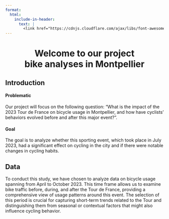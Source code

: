 ```yaml
---
format:
  html:
    include-in-header:
      text: |
        <link href="https://cdnjs.cloudflare.com/ajax/libs/font-awesome/6.5.1/css/all.min.css" rel="stylesheet">
---
```


<div style="text-align: center;">
<h1>Welcome to our project <i class="fas fa-bicycle"></i><br>
bike analyses in Montpellier</h1>
</div>

## Introduction

#### Problematic

Our project will focus on the following question: "What is the impact of the 2023 Tour de France on bicycle usage in Montpellier, and how have cyclists' behaviors evolved before and after this major event?".

#### Goal

The goal is to analyze whether this sporting event, which took place in July 2023, had a significant effect on cycling in the city and if there were notable changes in cycling habits.

## Data

To conduct this study, we have chosen to analyze data on bicycle usage spanning from April to October 2023. This time frame allows us to examine bike traffic before, during, and after the Tour de France, providing a comprehensive view of usage patterns around this event. The selection of this period is crucial for capturing short-term trends related to the Tour and distinguishing them from seasonal or contextual factors that might also influence cycling behavior.